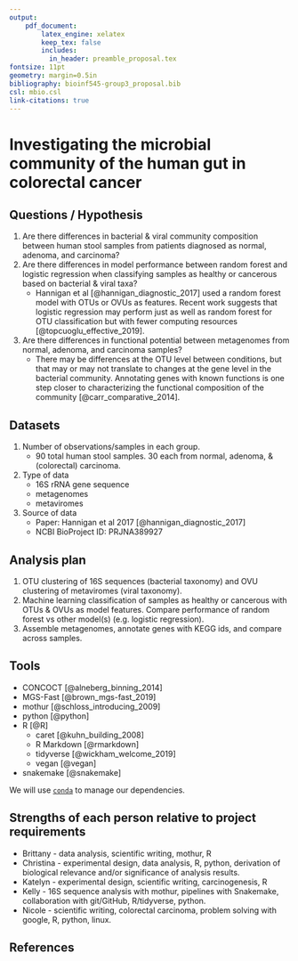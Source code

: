 ```yaml
---
output:
    pdf_document:
        latex_engine: xelatex
        keep_tex: false
        includes:
          in_header: preamble_proposal.tex
fontsize: 11pt
geometry: margin=0.5in
bibliography: bioinf545-group3_proposal.bib
csl: mbio.csl
link-citations: true
---
```

<!-- Guidelines: (from Steve's lecture 11 slides)
- due March 17
- 1-2 pages max (Steve said he'd prefer closer to 1 page)
- Questions to address:
    1. state the question / hypothesis
    2. describe datasets to use:
        - number of obs/samples per group
        - type of data
        - source of data
    3. outline analysis plan (not set in stone)
    4. list tools plan to use
    5. list strengths of each person relative to project requirements
-->
# Investigating the microbial community of the human gut in colorectal cancer

## Questions / Hypothesis

1. Are there differences in bacterial & viral community composition between human stool samples from patients diagnosed as normal, adenoma, and carcinoma?
1. Are there differences in model performance between random forest and logistic regression when classifying samples as healthy or cancerous based on bacterial & viral taxa?
    - Hannigan et al [@hannigan_diagnostic_2017] used a random forest model with OTUs or OVUs as features. Recent work suggests that logistic regression may perform just as well as random forest for OTU classification but with fewer computing resources [@topcuoglu_effective_2019].
1. Are there differences in functional potential between metagenomes from normal, adenoma, and carcinoma samples?
    - There may be differences at the OTU level between conditions, but that may or may not translate to changes at the gene level in the bacterial community. Annotating genes with known functions is one step closer to characterizing the functional composition of the community [@carr_comparative_2014].

## Datasets

1. Number of observations/samples in each group. 
    - 90 total human stool samples. 30 each from normal, adenoma, & (colorectal) carcinoma. 
1. Type of data
    - 16S rRNA gene sequence
    - metagenomes
    - metaviromes
1. Source of data
    - Paper: Hannigan et al 2017 [@hannigan_diagnostic_2017]
    - NCBI BioProject ID: PRJNA389927

## Analysis plan 

1. OTU clustering of 16S sequences (bacterial taxonomy) and OVU clustering of metaviromes (viral taxonomy).
1. Machine learning classification of samples as healthy or cancerous with OTUs & OVUs as model features. Compare performance of random forest vs other model(s) (e.g. logistic regression).
1. Assemble metagenomes, annotate genes with KEGG ids, and compare across samples.

## Tools

- CONCOCT [@alneberg_binning_2014]
- MGS-Fast [@brown_mgs-fast_2019]
- mothur [@schloss_introducing_2009]
- python [@python]
- R [@R]
    - caret [@kuhn_building_2008]
    - R Markdown [@rmarkdown]
    - tidyverse [@wickham_welcome_2019]
    - vegan [@vegan]
- snakemake [@snakemake]

We will use [`conda`](https://docs.conda.io/en/latest/) to manage our dependencies.

## Strengths of each person relative to project requirements 

- Brittany - data analysis, scientific writing, mothur, R
- Christina - experimental design, data analysis, R, python, derivation of biological relevance and/or significance of analysis results.
- Katelyn - experimental design, scientific writing, carcinogenesis, R
- Kelly - 16S sequence analysis with mothur, pipelines with Snakemake, collaboration with git/GitHub, R/tidyverse, python.
- Nicole - scientific writing, colorectal carcinoma, problem solving with google, R, python, linux.

## References
